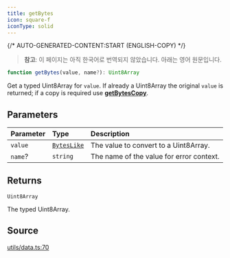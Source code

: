 ```yaml
---
title: getBytes
icon: square-f
iconType: solid
---
```


{/* AUTO-GENERATED-CONTENT:START (ENGLISH-COPY) */}

> **참고**: 이 페이지는 아직 한국어로 번역되지 않았습니다. 아래는 영어 원문입니다.

```ts
function getBytes(value, name?): Uint8Array
```

Get a typed Uint8Array for `value`. If already a Uint8Array the original `value` is returned; if a copy is required
use [**getBytesCopy**](/ko/sdk/content/functions/getBytesCopy).

## Parameters

| Parameter | Type | Description |
| :------ | :------ | :------ |
| `value` | [`BytesLike`](/ko/sdk/content/type-aliases/BytesLike) | The value to convert to a Uint8Array. |
| `name`? | `string` | The name of the value for error context. |

## Returns

`Uint8Array`

The typed Uint8Array.

## Source

[utils/data.ts:70](https://github.com/dominant-strategies/quais.js/blob/c1c12d43f9d34c6baad2b0542bd6d0acd6fefcbf/src/utils/data.ts#L70)
